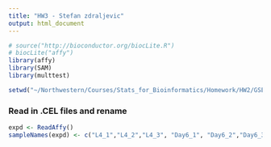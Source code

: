 ```yaml
---
title: "HW3 - Stefan zdraljevic"
output: html_document
---
```


```r
# source("http://bioconductor.org/biocLite.R")
# biocLite("affy")
library(affy)
library(SAM)
library(multtest)

setwd("~/Northwestern/Courses/Stats_for_Bioinformatics/Homework/HW2/GSE21784_RAW/")
```

### Read in .CEL files and rename

```r
expd <- ReadAffy()
sampleNames(expd) <- c("L4_1","L4_2","L4_3", "Day6_1", "Day6_2","Day6_3","Day15_1","Day15_2","Day15_3")
```
